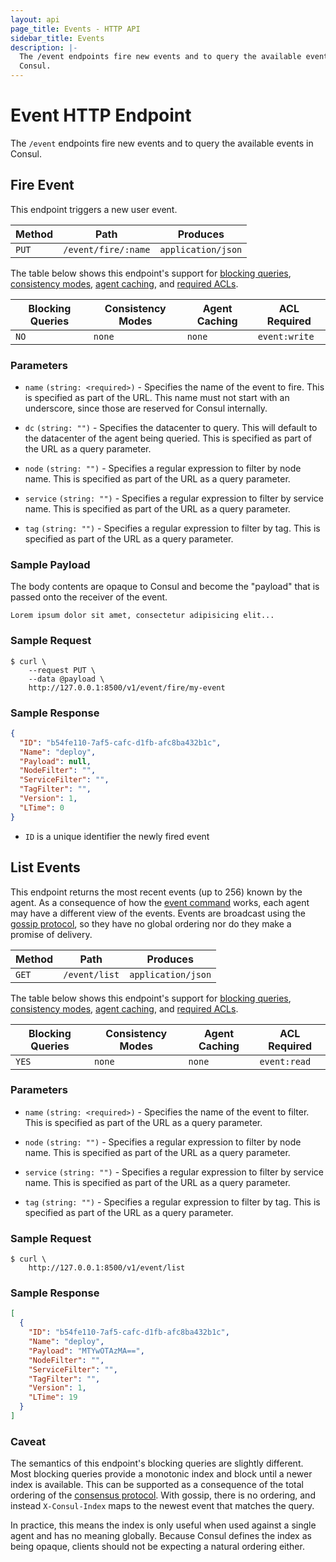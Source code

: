 ```yaml
---
layout: api
page_title: Events - HTTP API
sidebar_title: Events
description: |-
  The /event endpoints fire new events and to query the available events in
  Consul.
---
```


# Event HTTP Endpoint

The `/event` endpoints fire new events and to query the available events in
Consul.

## Fire Event

This endpoint triggers a new user event.

| Method | Path                | Produces           |
| ------ | ------------------- | ------------------ |
| `PUT`  | `/event/fire/:name` | `application/json` |

The table below shows this endpoint's support for
[blocking queries](/api/features/blocking),
[consistency modes](/api/features/consistency),
[agent caching](/api/features/caching), and
[required ACLs](/api#authentication).

| Blocking Queries | Consistency Modes | Agent Caching | ACL Required  |
| ---------------- | ----------------- | ------------- | ------------- |
| `NO`             | `none`            | `none`        | `event:write` |

### Parameters

- `name` `(string: <required>)` - Specifies the name of the event to fire. This
  is specified as part of the URL. This name must not start with an underscore,
  since those are reserved for Consul internally.

- `dc` `(string: "")` - Specifies the datacenter to query. This will default to
  the datacenter of the agent being queried. This is specified as part of the
  URL as a query parameter.

- `node` `(string: "")` - Specifies a regular expression to filter by node name.
  This is specified as part of the URL as a query parameter.

- `service` `(string: "")` - Specifies a regular expression to filter by service
  name. This is specified as part of the URL as a query parameter.

- `tag` `(string: "")` - Specifies a regular expression to filter by tag. This
  is specified as part of the URL as a query parameter.

### Sample Payload

The body contents are opaque to Consul and become the "payload" that is passed
onto the receiver of the event.

```text
Lorem ipsum dolor sit amet, consectetur adipisicing elit...
```

### Sample Request

```text
$ curl \
    --request PUT \
    --data @payload \
    http://127.0.0.1:8500/v1/event/fire/my-event
```

### Sample Response

```json
{
  "ID": "b54fe110-7af5-cafc-d1fb-afc8ba432b1c",
  "Name": "deploy",
  "Payload": null,
  "NodeFilter": "",
  "ServiceFilter": "",
  "TagFilter": "",
  "Version": 1,
  "LTime": 0
}
```

- `ID` is a unique identifier the newly fired event

## List Events

This endpoint returns the most recent events (up to 256) known by the agent. As a
consequence of how the [event command](/docs/commands/event) works, each
agent may have a different view of the events. Events are broadcast using the
[gossip protocol](/docs/internals/gossip), so they have no global ordering
nor do they make a promise of delivery.

| Method | Path          | Produces           |
| ------ | ------------- | ------------------ |
| `GET`  | `/event/list` | `application/json` |

The table below shows this endpoint's support for
[blocking queries](/api/features/blocking),
[consistency modes](/api/features/consistency),
[agent caching](/api/features/caching), and
[required ACLs](/api#authentication).

| Blocking Queries | Consistency Modes | Agent Caching | ACL Required |
| ---------------- | ----------------- | ------------- | ------------ |
| `YES`            | `none`            | `none`        | `event:read` |

### Parameters

- `name` `(string: <required>)` - Specifies the name of the event to filter.
  This is specified as part of the URL as a query parameter.

- `node` `(string: "")` - Specifies a regular expression to filter by node name.
  This is specified as part of the URL as a query parameter.

- `service` `(string: "")` - Specifies a regular expression to filter by service
  name. This is specified as part of the URL as a query parameter.

- `tag` `(string: "")` - Specifies a regular expression to filter by tag. This
  is specified as part of the URL as a query parameter.

### Sample Request

```text
$ curl \
    http://127.0.0.1:8500/v1/event/list
```

### Sample Response

```json
[
  {
    "ID": "b54fe110-7af5-cafc-d1fb-afc8ba432b1c",
    "Name": "deploy",
    "Payload": "MTYwOTAzMA==",
    "NodeFilter": "",
    "ServiceFilter": "",
    "TagFilter": "",
    "Version": 1,
    "LTime": 19
  }
]
```

### Caveat

The semantics of this endpoint's blocking queries are slightly different. Most
blocking queries provide a monotonic index and block until a newer index is
available. This can be supported as a consequence of the total ordering of the
[consensus protocol](/docs/internals/consensus). With gossip, there is no
ordering, and instead `X-Consul-Index` maps to the newest event that matches the
query.

In practice, this means the index is only useful when used against a single
agent and has no meaning globally. Because Consul defines the index as being
opaque, clients should not be expecting a natural ordering either.
